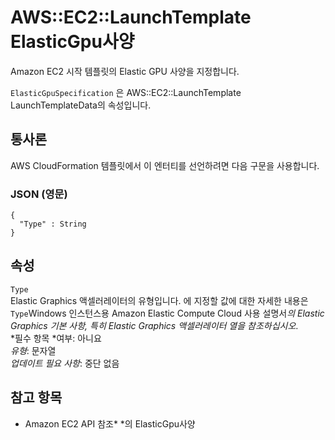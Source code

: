 # AWS::EC2::LaunchTemplate ElasticGpu사양

Amazon EC2 시작 템플릿의 Elastic GPU 사양을 지정합니다.

`ElasticGpuSpecification` 은 AWS::EC2::LaunchTemplate LaunchTemplateData의 속성입니다.

## 통사론

AWS CloudFormation 템플릿에서 이 엔터티를 선언하려면 다음 구문을 사용합니다.

### JSON (영문)

```
{
  "Type" : String
}
```

## 속성

`Type`  
Elastic Graphics 액셀러레이터의 유형입니다. 에 지정할 값에 대한 자세한 내용은 `Type`Windows 인스턴스용 Amazon Elastic Compute Cloud 사용 설명서*의 Elastic Graphics 기본 사항, 특히 Elastic Graphics 액셀러레이터 열을 참조하십시오*.  
*필수 항목 *여부: 아니요  
_유형_: 문자열  
_업데이트 필요 사항_: 중단 없음

## 참고 항목

- Amazon EC2 API 참조\* \*의 ElasticGpu사양

